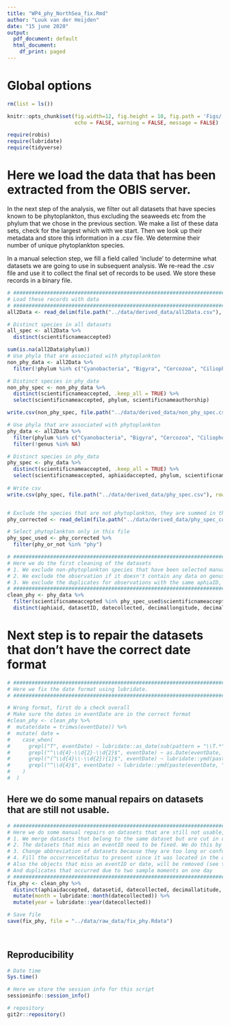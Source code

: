 ```yaml
---
title: "WP4_phy_NorthSea_fix.Rmd"
author: "Luuk van der Heijden"
date: "15 june 2020"
output:
  pdf_document: default
  html_document:
    df_print: paged
---
```


# Global options

```r
rm(list = ls())

knitr::opts_chunk$set(fig.width=12, fig.height = 10, fig.path = 'Figs/',
                      echo = FALSE, warning = FALSE, message = FALSE)

require(robis)
require(lubridate)
require(tidyverse)

```

# Here we load the data that has been extracted from the OBIS server. 

In the next step of the analysis, we filter out all datasets that have species known to be phytoplankton, thus excluding the seaweeds etc from the phylum that we chose in the previous section. We make a list of these data sets, check for the largest which with we start. Then we look up their metadata and store this information in a .csv file. We determine their number of unique phytoplankton species.

In a manual selection step, we fill a field called 'include' to determine what datasets we are going to use in subsequent analysis. We re-read the .csv file and use it to collect the final set of records to be used. We store these records in a binary file.


```r

# #############################################################################
# Load these records with data
# #############################################################################
all2Data <- read_delim(file.path("../data/derived_data/all2Data.csv"), delim = ";")

# Distinct species in all datasets
all_spec <- all2Data %>%
  distinct(scientificnameaccepted)

sum(is.na(all2Data$phylum))
# Use phyla that are associated with phytoplankton
non_phy_data <- all2Data %>%
  filter(!phylum %in% c("Cyanobacteria", "Bigyra", "Cercozoa", "Ciliophora", "Cryptophyta", "Foraminifera", "Haptophyta", "Heliozoa", "Myzozoa", "Ochrophyta", "Oomycota", "Radiozoa", "Chlorophyta", "Choanozoa", "Euglenozoa"))

# Distinct species in phy_data
non_phy_spec <- non_phy_data %>%
  distinct(scientificnameaccepted, .keep_all = TRUE) %>%
  select(scientificnameaccepted, phylum, scientificnameauthorship)

write.csv(non_phy_spec, file.path("../data/derived_data/non_phy_spec.csv"), row.names = FALSE)

# Use phyla that are associated with phytoplankton
phy_data <- all2Data %>%
  filter(phylum %in% c("Cyanobacteria", "Bigyra", "Cercozoa", "Ciliophora", "Cryptophyta", "Foraminifera", "Haptophyta", "Heliozoa", "Myzozoa", "Ochrophyta", "Oomycota", "Radiozoa", "Chlorophyta", "Choanozoa", "Euglenozoa", NA)) %>%
  filter(!genus %in% NA)

# Distinct species in phy_data
phy_spec <- phy_data %>%
  distinct(scientificnameaccepted, .keep_all = TRUE) %>%
  select(scientificnameaccepted, aphiaidaccepted, phylum, scientificnameauthorship) 
  
# Write csv
write.csv(phy_spec, file.path("../data/derived_data/phy_spec.csv"), row.names = FALSE)


# Exclude the species that are not phytoplankton, they are summed in this list. This is specific
phy_corrected <- read_delim(file.path("../data/derived_data/phy_spec_corrected.csv"), delim = ";")

# Select phytoplankton only in this file
phy_spec_used <- phy_corrected %>%
  filter(phy_or_not %in% "phy")

# #############################################################################
# Here we do the first cleaning of the datasets
# 1. We exclude non-phytoplankton species that have been selected manually for your dataset (see file uploaded above)
# 2. We exclude the observation if it doesn't contain any data on genus or species level
# 3. We exclude the duplicates for observations with the same aphiaID, dataset, date and location
# #############################################################################
clean_phy <- phy_data %>% 
  filter(scientificnameaccepted %in% phy_spec_used$scientificnameaccepted) %>%    # Exclude non-phytoplankton
  distinct(aphiaid, datasetID, datecollected, decimallongitude, decimallatitude, .keep_all = TRUE)# Filter out the duplicates


```

# Next step is to repair the datasets that don't have the correct date format

```r

# #############################################################################
# Here we fix the date format using lubridate.
# #############################################################################

# Wrong format, first do a check overall
# Make sure the dates in eventDate are in the correct format
#clean_phy <- clean_phy %>% 
#  mutate(date = trimws(eventDate)) %>%
#  mutate( date = 
#    case_when(
#      grepl("T", eventDate) ~ lubridate::as_date(sub(pattern = "\\T.*", "", eventDate)), # dates with "T"
#      grepl("^\\d{4}-\\d{2}-\\d{2}$", eventDate) ~ as.Date(eventDate, format = "%Y-%m-%d"),   # dates format yyyy-mm-dd
#      grepl("(^\\d{4}\\-\\d{2}){1}$", eventDate) ~ lubridate::ymd(paste(eventDate, "01")),   # dates format yyyy-mm
#      grepl("^\\d{4}$", eventDate) ~ lubridate::ymd(paste(eventDate, "01", "01"))    # dates format yyyy 
#    )
#  )

```

## Here we do some manual repairs on datasets that are still not usable. 

```r

# #############################################################################
# Here we do some manual repairs on datasets that are still not usable, we fix:
# 1. We merge datasets that belong to the same dataset but are cut in different years (e.g. Sylt-Romo)
# 2. The datasets that miss an eventID need to be fixed. We do this by uniting location and date
# 3. Change abbreviation of datasets because they are too long or confussing 
# 4. Fill the occurrenceStatus to present since it was located in the occurrenceRemarks (other column)
# Also the objects that miss an eventID or date, will be removed (see the end of code-chunk)
# And duplicates that occurred due to two sample moments on one day
# #############################################################################
fix_phy <- clean_phy %>%
  distinct(aphiaidaccepted, datasetid, datecollected, decimallatitude, decimallongitude, .keep_all = TRUE) %>%
  mutate(month = lubridate::month(datecollected)) %>%
  mutate(year = lubridate::year(datecollected))

# Save file
save(fix_phy, file = "../data/raw_data/fix_phy.Rdata")

  
```

## Reproducibility

```r
# Date time
Sys.time()

# Here we store the session info for this script
sessioninfo::session_info()

# repository
git2r::repository()

```

